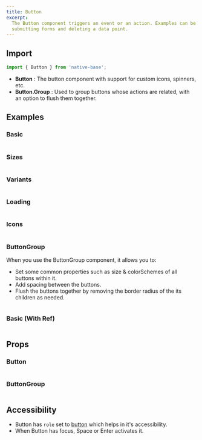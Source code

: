 ```yaml
---
title: Button
excerpt:
  The Button component triggers an event or an action. Examples can be
  submitting forms and deleting a data point.
---
```


## Import

```jsx
import { Button } from 'native-base';
```

- **Button** : The button component with support for custom icons, spinners,
  etc.
- **Button.Group** : Used to group buttons whose actions are related, with an
  option to flush them together.

## Examples

### Basic

```ComponentSnackPlayer path=components,primitives,Button,basic.tsx

```

### Sizes

```ComponentSnackPlayer path=components,primitives,Button,sizes.tsx

```

### Variants

```ComponentSnackPlayer path=components,primitives,Button,variants.tsx

```

### Loading

```ComponentSnackPlayer path=components,primitives,Button,loading.tsx

```

### Icons

```ComponentSnackPlayer path=components,primitives,Button,icons.tsx

```

### ButtonGroup

When you use the ButtonGroup component, it allows you to:

- Set some common properties such as size & colorSchemes of all buttons within
  it.
- Add spacing between the buttons.
- Flush the buttons together by removing the border radius of the its children
  as needed.

```ComponentSnackPlayer path=components,primitives,ButtonGroup,basic.tsx

```

### Basic (With Ref)

```ComponentSnackPlayer path=components,primitives,Button,WithRef.tsx

```

## Props

### Button

```ComponentPropTable path=primitives,Button,Button.tsx

```

### ButtonGroup

```ComponentPropTable path=primitives,Button,ButtonGroup.tsx

```

## Accessibility

- Button has `role` set to
  [button](https://www.w3.org/TR/wai-aria-practices-1.2/#button) which helps in
  it's accessibility.
- When Button has focus, Space or Enter activates it.

